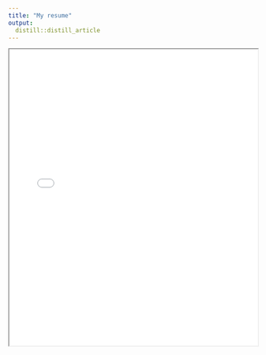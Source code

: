```yaml
---
title: "My resume"
output:
  distill::distill_article
---
```



<iframe src="Trevor Romich Resume 3_13_2022.pdf" type="application/pdf" width="100%" height="600px"></iframe>
